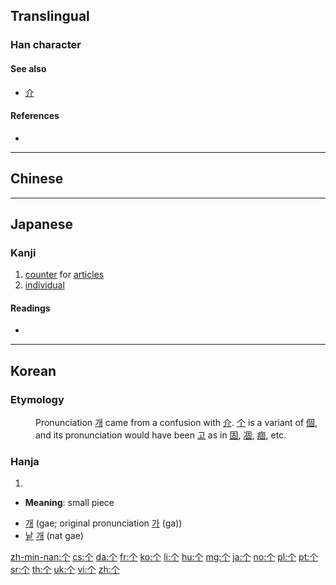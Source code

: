 {{also|個|箇}}
==Translingual==
{{stroke order|type=animate}}

===Han character===
{{Han char|rn=2|rad=丨|as=02|sn=3|four=8020.0|canj=OL|ids=⿱𠆢丨}}

====See also====
* [[介]] <!-- graphically similar, and in fact confused – see Korean section -->

====References====
* {{Han ref|kx=0078.230|dkj=00070|dj=0158.030|hdz=10103.010|uh=4E2A|ud=20010}}

----

==Chinese==
{{zh-see|個}}

----

==Japanese==
{{ja-see-also|箇|個}}

===Kanji===
{{ja-kanji|grade=uc|rs=丨02}}

# [[counter]] for [[articles]]
# [[individual]]

====Readings====
* {{ja-readings|on=[[か]] (ka), [[こ]] (ko)|kun=[[こ]] (ko), [[ひ]] (hi)}}

{{ja-kref
|jis=5024
|ku=4804
|shift=98A2
|euc=D0A4
|freq=''not ranked''
|nelson=340
|newnelson=25
|halpern=1959
|kld=''not listed''
|heisig=''not listed''
|tuttle=6f8.15
}}

----

==Korean==

===Etymology===
: Pronunciation [[개]] came from a confusion with [[介]]. [[个]] is a variant of [[個]], and its pronunciation would have been [[고]] as in [[固]], [[凅]], [[痼]], etc.

===Hanja===
{{ko-hanja|hangeul=[[개]]|eumhun=[[낱]] [[개]]|rv=gae, ga|mr=kae, ka|y=kay, ka}}

# {{defn|lang=ko|sort=丨02}}

* '''Meaning''': small piece

* [[개]] (gae; original pronunciation [[가]] (ga))
* [[낱]] [[개]] (nat gae)

[[zh-min-nan:个]]
[[cs:个]]
[[da:个]]
[[fr:个]]
[[ko:个]]
[[li:个]]
[[hu:个]]
[[mg:个]]
[[ja:个]]
[[no:个]]
[[pl:个]]
[[pt:个]]
[[sr:个]]
[[th:个]]
[[uk:个]]
[[vi:个]]
[[zh:个]]